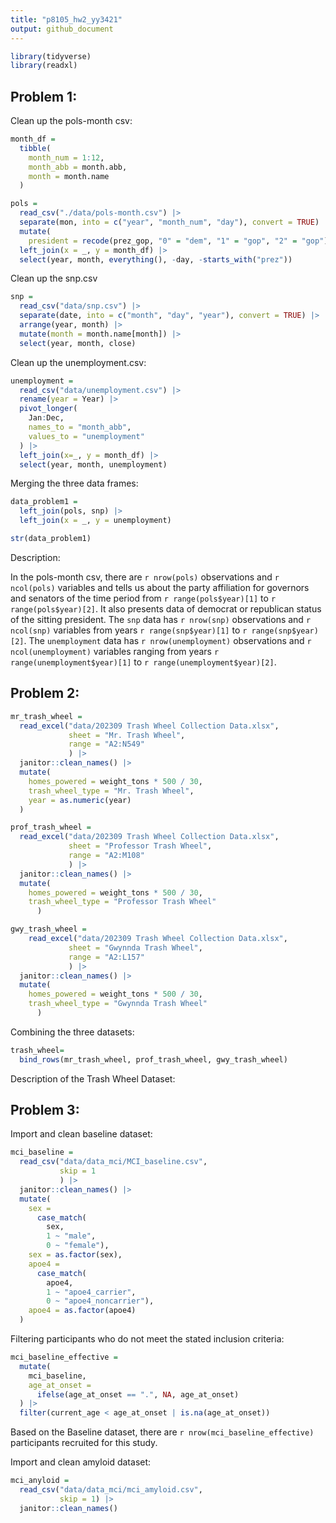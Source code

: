 ```yaml
---
title: "p8105_hw2_yy3421"
output: github_document
---
```


```r
library(tidyverse)
library(readxl)
```

## Problem 1:

Clean up the pols-month csv:
```r
month_df = 
  tibble(
    month_num = 1:12,
    month_abb = month.abb,
    month = month.name
  )

pols = 
  read_csv("./data/pols-month.csv") |>
  separate(mon, into = c("year", "month_num", "day"), convert = TRUE) |>
  mutate(
    president = recode(prez_gop, "0" = "dem", "1" = "gop", "2" = "gop")) |>
  left_join(x = _, y = month_df) |> 
  select(year, month, everything(), -day, -starts_with("prez")) 
```

Clean up the snp.csv
```r
snp = 
  read_csv("data/snp.csv") |> 
  separate(date, into = c("month", "day", "year"), convert = TRUE) |> 
  arrange(year, month) |> 
  mutate(month = month.name[month]) |> 
  select(year, month, close)
```

Clean up the unemployment.csv:
```r
unemployment = 
  read_csv("data/unemployment.csv") |> 
  rename(year = Year) |> 
  pivot_longer(
    Jan:Dec,
    names_to = "month_abb",
    values_to = "unemployment"
  ) |> 
  left_join(x=_, y = month_df) |> 
  select(year, month, unemployment)
```

Merging the three data frames:

```r
data_problem1 = 
  left_join(pols, snp) |> 
  left_join(x = _, y = unemployment)

str(data_problem1)
```

Description:

In the pols-month csv, there are `r nrow(pols)` observations and `r ncol(pols)` variables and tells us about the party affiliation for governors and senators of the time period from `r range(pols$year)[1]` to `r range(pols$year)[2]`. It also presents data of democrat or republican status of the sitting president. The `snp` data has `r nrow(snp)` observations and `r ncol(snp)` variables from years `r range(snp$year)[1]` to `r range(snp$year)[2]`. The `unemployment` data has `r nrow(unemployment)` observations and `r ncol(unemployment)` variables ranging from years `r range(unemployment$year)[1]` to `r range(unemployment$year)[2]`. 

## Problem 2:
```r
mr_trash_wheel = 
  read_excel("data/202309 Trash Wheel Collection Data.xlsx",
             sheet = "Mr. Trash Wheel",
             range = "A2:N549"
             ) |> 
  janitor::clean_names() |> 
  mutate(
    homes_powered = weight_tons * 500 / 30,
    trash_wheel_type = "Mr. Trash Wheel",
    year = as.numeric(year)
  )

prof_trash_wheel =
  read_excel("data/202309 Trash Wheel Collection Data.xlsx",
             sheet = "Professor Trash Wheel",
             range = "A2:M108"
             ) |> 
  janitor::clean_names() |> 
  mutate(
    homes_powered = weight_tons * 500 / 30,
    trash_wheel_type = "Professor Trash Wheel"
      )

gwy_trash_wheel = 
    read_excel("data/202309 Trash Wheel Collection Data.xlsx",
             sheet = "Gwynnda Trash Wheel",
             range = "A2:L157"
             ) |> 
  janitor::clean_names() |> 
  mutate(
    homes_powered = weight_tons * 500 / 30,
    trash_wheel_type = "Gwynnda Trash Wheel"
      )

```

Combining the three datasets:
```r
trash_wheel=
  bind_rows(mr_trash_wheel, prof_trash_wheel, gwy_trash_wheel)
```

Description of the Trash Wheel Dataset:

## Problem 3:

Import and clean baseline dataset:

```r
mci_baseline = 
  read_csv("data/data_mci/MCI_baseline.csv",
           skip = 1
           ) |> 
  janitor::clean_names() |> 
  mutate(
    sex = 
      case_match(
        sex,
        1 ~ "male",
        0 ~ "female"),
    sex = as.factor(sex),
    apoe4 =
      case_match(
        apoe4,
        1 ~ "apoe4_carrier",
        0 ~ "apoe4_noncarrier"),
    apoe4 = as.factor(apoe4)
  )
```

Filtering participants who do not meet the stated inclusion criteria:
```r
mci_baseline_effective = 
  mutate(
    mci_baseline,
    age_at_onset = 
      ifelse(age_at_onset == ".", NA, age_at_onset)
  ) |> 
  filter(current_age < age_at_onset | is.na(age_at_onset))
```

Based on the Baseline dataset, there are `r nrow(mci_baseline_effective)` participants recruited for this study.

Import and clean amyloid dataset:
```r
mci_anyloid = 
  read_csv("data/data_mci/mci_amyloid.csv",
           skip = 1) |> 
  janitor::clean_names() 
```

